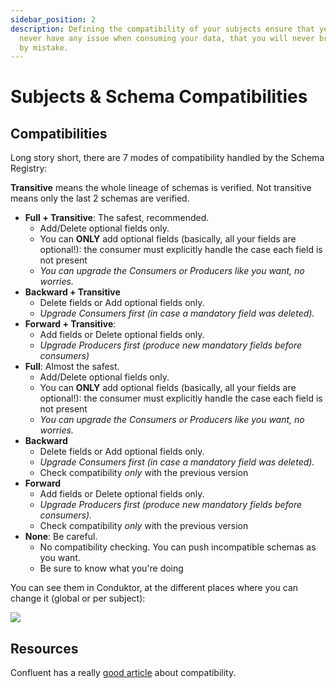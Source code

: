 ```yaml
---
sidebar_position: 2
description: Defining the compatibility of your subjects ensure that your consumer will
  never have any issue when consuming your data, that you will never break them
  by mistake.
---
```



# Subjects & Schema Compatibilities

## Compatibilities

Long story short, there are 7 modes of compatibility handled by the Schema Registry:

<InfoBox type="success">
  <strong>Transitive</strong> means the whole lineage of schemas is verified. Not transitive means
  only the last 2 schemas are verified.
</InfoBox>

- **Full + Transitive**: The safest, recommended.
  - Add/Delete optional fields only.
  - You can **ONLY** add optional fields \(basically, all your fields are optional!\): the consumer must explicitly handle the case each field is not present
  - _You can upgrade the Consumers or Producers like you want, no worries._
- **Backward + Transitive**
  - Delete fields or Add optional fields only.
  - _Upgrade Consumers first \(in case a mandatory field was deleted\)._
- **Forward + Transitive**:
  - Add fields or Delete optional fields only.
  - _Upgrade Producers first \(produce new mandatory fields before consumers\)_
- **Full**: Almost the safest.
  - Add/Delete optional fields only.
  - You can **ONLY** add optional fields \(basically, all your fields are optional!\): the consumer must explicitly handle the case each field is not present
  - _You can upgrade the Consumers or Producers like you want, no worries._
- **Backward**
  - Delete fields or Add optional fields only.
  - _Upgrade Consumers first \(in case a mandatory field was deleted\)._
  - Check compatibility _only_ with the previous version
- **Forward**
  - Add fields or Delete optional fields only.
  - _Upgrade Producers first \(produce new mandatory fields before consumers\)._
  - Check compatibility _only_ with the previous version
- **None**: Be careful.
  - No compatibility checking. You can push incompatible schemas as you want.
  - Be sure to know what you're doing

You can see them in Conduktor, at the different places where you can change it \(global or per subject\):

![](../assets/assets/screenshot-2021-02-01-at-16.59.31.png)

## Resources

Confluent has a really [good article](https://docs.confluent.io/current/schema-registry/avro.html) about compatibility.
